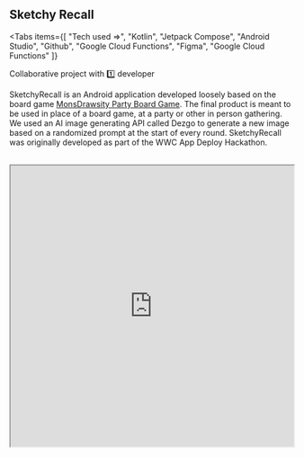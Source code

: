 
## Sketchy Recall

<Tabs
  items={[
    "Tech used =>",
    "Kotlin",
    "Jetpack Compose",
    "Android Studio",
    "Github",
    "Google Cloud Functions",
    "Figma",
    "Google Cloud Functions"
]}

> </Tabs>

<Callout type="info" emoji="🤝">
  Collaborative project with 1️⃣ developer
</Callout>

SketchyRecall is an Android application developed loosely based on the board game [MonsDrawsity Party Board Game](https://www.geekyhobbies.com/monsdrawsity-party-board-game-rules-and-instructions-for-how-to-play/). The final product is meant to be used in place of a board game, at a party or other in person gathering. We used an AI image generating API called Dezgo to generate a new image based on a randomized prompt at the start of every round. SketchyRecall was originally developed as part of the WWC App Deploy Hackathon.

<Cards>
  <Card icon="💻" title=" Github" href="https://github.com/tkdgolden/AppDeploy2023/tree/googleplay-hackathon-2023"/>
  <Card icon = "🔗" title=" Hackathon Presentation" href="https://docs.google.com/presentation/d/1IR-raQqZx7ZyyB6lXNDQ6mhzL6aY5GD3km6q9qkd1tM/edit#slide=id.p" />
  <Card icon = "🎨" title=" Working Doc" href="https://docs.google.com/document/d/14IIyWEvgB0NpkeouBgVdJ55htKTE9IcsKI9fv-u_igQ/edit?usp=sharing" />

</Cards>
&thinsp;
<iframe
  src="https://brewlette.onrender.com/"
  width="100%"
  height="500px"
  title="Parktrippers"
/>

